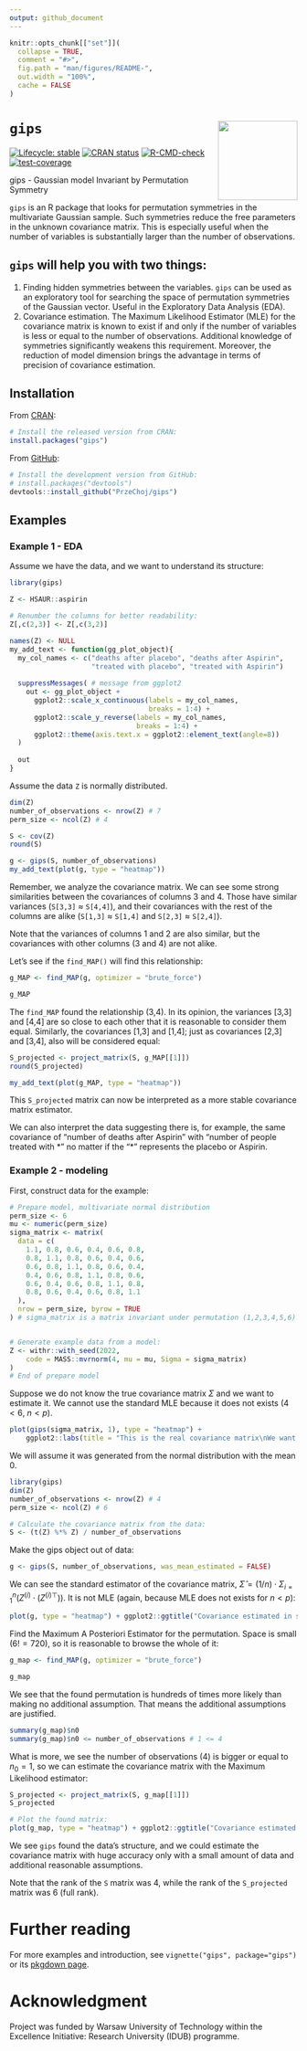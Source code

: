 ```yaml
---
output: github_document
---
```


<!-- README.md is generated from README.Rmd. Please edit that file -->

```r
knitr::opts_chunk[["set"]](
  collapse = TRUE,
  comment = "#>",
  fig.path = "man/figures/README-",
  out.width = "100%",
  cache = FALSE
)
```

# `gips` <a href="https://przechoj.github.io/gips/"><img src="man/figures/logo.svg" align="right" height="139" /></a>

<!-- badges: start -->
[![Lifecycle: stable](https://img.shields.io/badge/lifecycle-stable-brightgreen.svg)](https://lifecycle.r-lib.org/articles/stages.html#stable)
[![CRAN status](https://www.r-pkg.org/badges/version/gips)](https://CRAN.R-project.org/package=gips)
[![R-CMD-check](https://github.com/PrzeChoj/gips/actions/workflows/R-CMD-check.yaml/badge.svg)](https://github.com/PrzeChoj/gips/actions/workflows/R-CMD-check.yaml)
[![test-coverage](https://codecov.io/gh/PrzeChoj/gips/branch/main/graph/badge.svg)](https://app.codecov.io/gh/PrzeChoj/gips?branch=main)

<!-- badges: end -->

gips - Gaussian model Invariant by Permutation Symmetry

`gips` is an R package that looks for permutation symmetries in the multivariate Gaussian sample. Such symmetries reduce the free parameters in the unknown covariance matrix. This is especially useful when the number of variables is substantially larger than the number of observations.


## `gips` will help you with two things:
1. Finding hidden symmetries between the variables. `gips` can be used as an exploratory tool for searching the space of permutation symmetries of the Gaussian vector.  Useful in the Exploratory Data Analysis (EDA).
2. Covariance estimation. The Maximum Likelihood Estimator (MLE) for the covariance matrix is known to exist if and only if the number of variables is less or equal to the number of observations. Additional knowledge of symmetries significantly weakens this requirement. Moreover, the reduction of model dimension brings the advantage in terms of precision of covariance estimation. 

## Installation

From [CRAN](https://CRAN.R-project.org/package=gips):
``` r
# Install the released version from CRAN:
install.packages("gips")
```

From [GitHub](https://github.com/PrzeChoj/gips):
``` r
# Install the development version from GitHub:
# install.packages("devtools")
devtools::install_github("PrzeChoj/gips")
```

## Examples

### Example 1 - EDA

Assume we have the data, and we want to understand its structure:

```r
library(gips)

Z <- HSAUR::aspirin

# Renumber the columns for better readability:
Z[,c(2,3)] <- Z[,c(3,2)]
```

```r
names(Z) <- NULL
my_add_text <- function(gg_plot_object){
  my_col_names <- c("deaths after placebo", "deaths after Aspirin",
                    "treated with placebo", "treated with Aspirin")
  
  suppressMessages( # message from ggplot2
    out <- gg_plot_object +
      ggplot2::scale_x_continuous(labels = my_col_names,
                                  breaks = 1:4) +
      ggplot2::scale_y_reverse(labels = my_col_names,
                               breaks = 1:4) +
      ggplot2::theme(axis.text.x = ggplot2::element_text(angle=8))
  )
  
  out
}
```

Assume the data `Z` is normally distributed.

```r
dim(Z)
number_of_observations <- nrow(Z) # 7
perm_size <- ncol(Z) # 4

S <- cov(Z)
round(S)

g <- gips(S, number_of_observations)
my_add_text(plot(g, type = "heatmap"))
```

Remember, we analyze the covariance matrix. We can see some strong similarities between the covariances of columns 3 and 4. Those have similar variances (`S[3,3]` $\approx$ `S[4,4]`), and their covariances with the rest of the columns are alike (`S[1,3]` $\approx$ `S[1,4]` and `S[2,3]` $\approx$ `S[2,4]`).

Note that the variances of columns 1 and 2 are also similar, but the covariances with other columns (3 and 4) are not alike.

Let's see if the `find_MAP()` will find this relationship:

```r
g_MAP <- find_MAP(g, optimizer = "brute_force")

g_MAP
```

The `find_MAP` found the relationship (3,4). In its opinion, the variances [3,3] and [4,4] are so close to each other that it is reasonable to consider them equal. Similarly, the covariances [1,3] and [1,4]; just as covariances [2,3] and [3,4], also will be considered equal:

```r
S_projected <- project_matrix(S, g_MAP[[1]])
round(S_projected)

my_add_text(plot(g_MAP, type = "heatmap"))
```

This `S_projected` matrix can now be interpreted as a more stable covariance matrix estimator.

We can also interpret the data suggesting there is, for example, the same covariance of "number of deaths after Aspirin" with "number of people treated with \*" no matter if the "\*" represents the placebo or Aspirin.

### Example 2 - modeling

First, construct data for the example:
```r
# Prepare model, multivariate normal distribution
perm_size <- 6
mu <- numeric(perm_size)  
sigma_matrix <- matrix(
  data = c(
    1.1, 0.8, 0.6, 0.4, 0.6, 0.8,
    0.8, 1.1, 0.8, 0.6, 0.4, 0.6,
    0.6, 0.8, 1.1, 0.8, 0.6, 0.4,
    0.4, 0.6, 0.8, 1.1, 0.8, 0.6,
    0.6, 0.4, 0.6, 0.8, 1.1, 0.8,
    0.8, 0.6, 0.4, 0.6, 0.8, 1.1
  ),
  nrow = perm_size, byrow = TRUE
) # sigma_matrix is a matrix invariant under permutation (1,2,3,4,5,6)


# Generate example data from a model:
Z <- withr::with_seed(2022,
    code = MASS::mvrnorm(4, mu = mu, Sigma = sigma_matrix)
)
# End of prepare model
```

Suppose we do not know the true covariance matrix $\Sigma$ and we want to estimate it. We cannot use the standard MLE because it does not exists ($4 < 6$, $n < p$).

```r
plot(gips(sigma_matrix, 1), type = "heatmap") +
    ggplot2::labs(title = "This is the real covariance matrix\nWe want to estimate it based on n = 4 observations", x = "", y = "")
```

We will assume it was generated from the normal distribution with the mean $0$.
```r
library(gips)
dim(Z)
number_of_observations <- nrow(Z) # 4
perm_size <- ncol(Z) # 6

# Calculate the covariance matrix from the data:
S <- (t(Z) %*% Z) / number_of_observations
```

Make the gips object out of data:
```r
g <- gips(S, number_of_observations, was_mean_estimated = FALSE)
```

We can see the standard estimator of the covariance matrix, $\hat{\Sigma} = (1/n) \cdot  \Sigma_{i=1}^n \Big( Z^{(i)}\cdot\big({Z^{(i)}}^\top\big) \Big)$. It is not MLE (again, because MLE does not exists for $n < p$):
```r
plot(g, type = "heatmap") + ggplot2::ggtitle("Covariance estimated in standard way")
```

Find the Maximum A Posteriori Estimator for the permutation. Space is small ($6! = 720$), so it is reasonable to browse the whole of it:
```r
g_map <- find_MAP(g, optimizer = "brute_force")

g_map
```

We see that the found permutation is hundreds of times more likely than making no additional assumption. That means the additional assumptions are justified.
```r
summary(g_map)$n0
summary(g_map)$n0 <= number_of_observations # 1 <= 4
```

What is more, we see the number of observations ($4$) is bigger or equal to $n_0 = 1$, so we can estimate the covariance matrix with the Maximum Likelihood estimator:
```r
S_projected <- project_matrix(S, g_map[[1]])
S_projected

# Plot the found matrix:
plot(g_map, type = "heatmap") + ggplot2::ggtitle("Covariance estimated with `gips`")
```

We see `gips` found the data's structure, and we could estimate the covariance matrix with huge accuracy only with a small amount of data and additional reasonable assumptions.

Note that the rank of the `S` matrix was 4, while the rank of the `S_projected` matrix was 6 (full rank).


# Further reading

For more examples and introduction, see `vignette("gips", package="gips")` or its [pkgdown page](https://przechoj.github.io/gips/articles/gips.html).


# Acknowledgment

Project was funded by Warsaw University of Technology within the Excellence Initiative: Research University (IDUB) programme.

